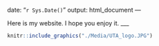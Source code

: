 
date: "`r Sys.Date()`"
output: html_document
---

Here is my website. I hope you enjoy it. 
___


```r
knitr::include_graphics("./Media/UTA_logo.JPG")

```

